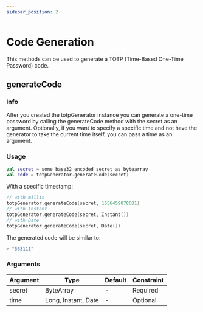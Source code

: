 ```yaml
---
sidebar_position: 2
---
```


# Code Generation

This methods can be used to generate a TOTP (Time-Based One-Time Password) code.

## generateCode

### Info

After you created the totpGenerator instance you can generate a one-time password by calling the generateCode method with the secret as an argument.
Optionally, if you want to specify a specific time and not have the generator to take the current time itself, you can pass a time as an argument.

### Usage

```kotlin
val secret = some_base32_encoded_secret_as_bytearray
val code = totpGenerator.generateCode(secret)
```

With a specific timestamp:

```kotlin
// with millis
totpGenerator.generateCode(secret, 1656459878681)
// with Instant
totpGenerator.generateCode(secret, Instant())
// with Date
totpGenerator.generateCode(secret, Date())
```

The generated code will be similar to:

```kotlin
> "563111"
```

### Arguments

| Argument | Type                | Default | Constraint |
| -------- | ------------------- | ------- | ---------- |
| secret   | ByteArray           | -       | Required   |
| time     | Long, Instant, Date | -       | Optional   |
